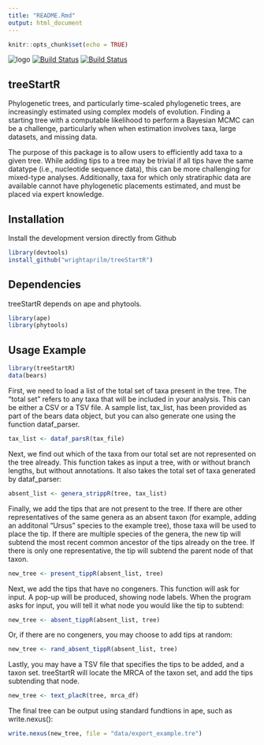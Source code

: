 ```yaml
---
title: "README.Rmd"
output: html_document
---
```


```r
knitr::opts_chunk$set(echo = TRUE)
```
![logo](images/logo1.png)
[![Build Status](https://travis-ci.org/wrightaprilm/treeStartR.svg?branch=master)](https://travis-ci.org/wrightaprilm/treeStartR)
[![Build Status](https://travis-ci.org/wrightaprilm/treeStartR.svg?branch=master)](https://travis-ci.org/wrightaprilm/treeStartR)


## treeStartR

Phylogenetic trees, and particularly time-scaled phylogenetic trees, are increasingly estimated using complex models of evolution. Finding a starting tree with a computable likelihood to perform a Bayesian MCMC can be a challenge, particularly when when estimation involves taxa, large datasets, and missing data.

The purpose of this package is to allow users to efficiently add taxa to a given tree. While adding tips to a tree may be trivial if all tips have the same datatype (i.e., nucleotide sequence data), this can be more challenging for mixed-type analyses. Additionally, taxa for which only stratiraphic data are available cannot have phylogenetic placements estimated, and must be placed via expert knowledge. 

## Installation

Install the development version directly from Github

```r
library(devtools)
install_github("wrightaprilm/treeStartR")
```

## Dependencies

treeStartR depends on ape and phytools.

```r
library(ape)
library(phytools)
```

## Usage Example

```r
library(treeStartR)
data(bears)
```

First, we need to load a list of the total set of taxa present in the tree. The "total set" refers to any taxa that will be included in your analysis. This can be either a CSV or a TSV file. A sample list, tax_list, has been provided as part of the bears data object, but you can also generate one using the function dataf_parser. 

```r
tax_list <- dataf_parsR(tax_file)
```

Next, we find out which of the taxa from our total set are not represented on the tree already. This function takes as input a tree, with or without branch lengths, but without annotations. It also takes the total set of taxa generated by dataf_parser:

```r
absent_list <- genera_strippR(tree, tax_list)
```

Finally, we add the tips that are not present to the tree. If there are other representatives of the same genera as an absent taxon (for example, adding an additonal "Ursus" species to the example tree), those taxa will be used to place the tip. If there are multiple species of the genera, the new tip will subtend the most recent common ancestor of the tips already on the tree. If there is only one representative, the tip will subtend the parent node of that taxon.

```r
new_tree <- present_tippR(absent_list, tree)
```

Next, we add the tips that have no congeners. This function will ask for input. A pop-up will be produced, showing node labels. When the program asks for input, you will tell it what node you would like the tip to subtend:

```r
new_tree <- absent_tippR(absent_list, tree)
```
Or, if there are no congeners, you may choose to add tips at random:

```r
new_tree <- rand_absent_tippR(absent_list, tree)
```

Lastly, you may have a TSV file that specifies the tips to be added, and a taxon set. treeStartR will locate the MRCA of the taxon set, and add the tips subtending that node.

```r
new_tree <- text_placR(tree, mrca_df)
```

The final tree can be output using standard fundtions in ape, such as write.nexus():

```r
write.nexus(new_tree, file = "data/export_example.tre")
```
